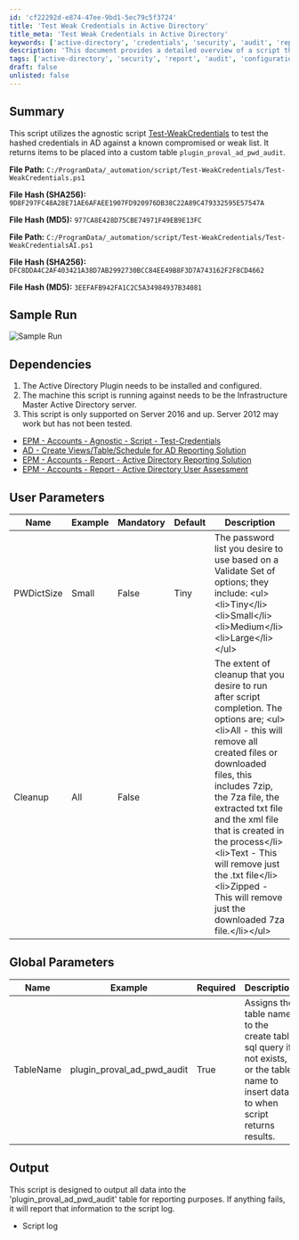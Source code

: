 ```yaml
---
id: 'cf22292d-e874-47ee-9bd1-5ec79c5f3724'
title: 'Test Weak Credentials in Active Directory'
title_meta: 'Test Weak Credentials in Active Directory'
keywords: ['active-directory', 'credentials', 'security', 'audit', 'reporting']
description: 'This document provides a detailed overview of a script that tests hashed credentials in Active Directory against known compromised or weak lists. It outlines dependencies, user parameters, global parameters, and the expected output, ensuring users can effectively utilize the script for auditing purposes.'
tags: ['active-directory', 'security', 'report', 'audit', 'configuration']
draft: false
unlisted: false
---
```

## Summary

This script utilizes the agnostic script [Test-WeakCredentials](https://proval.itglue.com/DOC-5078775-9622592) to test the hashed credentials in AD against a known compromised or weak list. It returns items to be placed into a custom table `plugin_proval_ad_pwd_audit`.  

**File Path:** `C:/ProgramData/_automation/script/Test-WeakCredentials/Test-WeakCredentials.ps1`

**File Hash (SHA256):** `9D8F297FC48A28E71AE6AFAEE1907FD920976DB38C22A89C479332595E57547A`

**File Hash (MD5):** `977CA8E428D75CBE74971F49EB9E13FC`

**File Path:** `C:/ProgramData/_automation/script/Test-WeakCredentials/Test-WeakCredentialsAI.ps1`

**File Hash (SHA256):** `DFC8DDA4C2AF403421A38D7AB2992730BCC84EE49B8F3D7A743162F2F8CD4662`

**File Hash (MD5):** `3EEFAFB942FA1C2C5A34984937B34081`

## Sample Run

![Sample Run](../../../static/img/Weak-Passwords---AD-Test/image_1.png)

## Dependencies

1. The Active Directory Plugin needs to be installed and configured. 
2. The machine this script is running against needs to be the Infrastructure Master Active Directory server.
3. This script is only supported on Server 2016 and up. Server 2012 may work but has not been tested.

- [EPM - Accounts - Agnostic - Script - Test-Credentials](https://proval.itglue.com/DOC-5078775-9590057)
- [AD - Create Views/Table/Schedule for AD Reporting Solution](https://proval.itglue.com/DOC-5078775-9492882)
- [EPM - Accounts - Report - Active Directory Reporting Solution](https://proval.itglue.com/DOC-5078775-9331097)
- [EPM - Accounts - Report - Active Directory User Assessment](https://proval.itglue.com/DOC-5078775-9493611)

## User Parameters

| Name         | Example | Mandatory | Default | Description                                                                                                                                                   |
|--------------|---------|-----------|---------|---------------------------------------------------------------------------------------------------------------------------------------------------------------|
| PWDictSize   | Small   | False     | Tiny    | The password list you desire to use based on a Validate Set of options; they include: \<ul>\<li>Tiny\</li>\<li>Small\</li>\<li>Medium\</li>\<li>Large\</li>\</ul>   |
| Cleanup      | All     | False     |         | The extent of cleanup that you desire to run after script completion. The options are; \<ul>\<li>All - this will remove all created files or downloaded files, this includes 7zip, the 7za file, the extracted txt file and the xml file that is created in the process\</li>\<li>Text - This will remove just the .txt file\</li>\<li>Zipped - This will remove just the downloaded 7za file.\</li>\</ul> |

## Global Parameters

| Name      | Example                     | Required | Description                                                                                                                       |
|-----------|-----------------------------|----------|-----------------------------------------------------------------------------------------------------------------------------------|
| TableName | plugin_proval_ad_pwd_audit  | True     | Assigns the table name to the create table sql query if not exists, or the table name to insert data to when script returns results. |

## Output

This script is designed to output all data into the 'plugin_proval_ad_pwd_audit' table for reporting purposes. If anything fails, it will report that information to the script log.

- Script log












